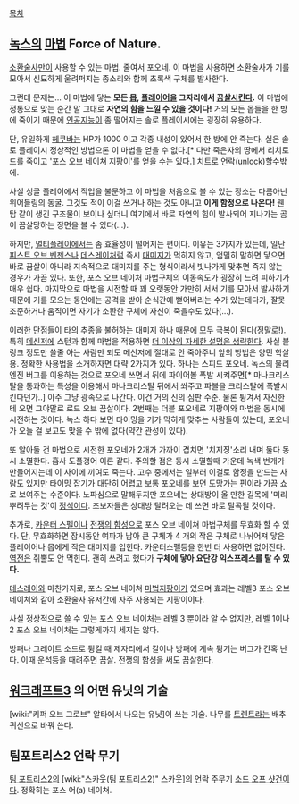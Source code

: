[[목차]]

== [[녹스]]의 [[마법]] Force of Nature. ==
[[소환술사]]만이 사용할 수 있는 마법. 줄여서 포오네. 이 마법을 사용하면 소환술사가 기를 모아서 신묘하게 울려퍼지는 종소리와 함께 초록색 구체를 발사한다.

그런데 문제는... 이 마법에 닿는 '''모든 [[몹]], [[플레이어]]을 그자리에서 [[끔살]]시킨다.''' 이 마법에 정통으로 맞는 순간 말 그대로 '''자연의 힘을 느낄 수 있을 것이다!''' 거의 모든 몹들을 한 방에 죽이기 때문에 [[인공지능]]이 좀 떨어지는 솔로 플레이시에는 굉장히 유용하다.

단, 유일하게 [[헤쿠바]]는 HP가 1000 이고 각종 내성이 있어서 한 방에 안 죽는다. 실은 솔로 플레이시 정상적인 방법으론 이 마법을 얻을 수 없다.[* 다만 죽은자의 땅에서 리치로드를 죽이고 '포스 오브 네이쳐 지팡이'를 얻을 수는 있다.] 치트로 언락(unlock)할수밖에.

사실 싱글 플레이에서 직업을 불문하고 이 마법을 처음으로 볼 수 있는 장소는 다름아닌 위어들링의 동굴. 그것도 적이 이걸 쓰거나 하는 것도 아니고 '''이게 함정으로 나온다!''' 웬 탑 같이 생긴 구조물이 보이나 싶더니 여기에서 바로 자연의 힘이 발사되어 지나가는 곰이 끔살당하는 장면을 볼 수 있다(...).

하지만, [[멀티플레이]]에서는 좀 효율성이 떨어지는 편이다. 이유는 3가지가 있는데, 일단 [[피스트 오브 벤젠스]]나 [[데스레이]]처럼 즉시 [[대미지]]가 먹히지 않고, 엄밀히 말하면 닿으면 바로 끔살이 아니라 지속적으로 대미지를 주는 형식이라서 빗나가게 맞추면 죽지 않는 경우가 가끔 있다. 또한, 포스 오브 네이처 마법구체의 이동속도가 굉장히 느려 피하기가 매우 쉽다. 마지막으로 마법을 시전할 때 꽤 오랫동안 가만히 서서 기를 모아서 발사하기 때문에 기를 모으는 동안에는 공격을 받아 순식간에 뻗어버리는 수가 있는데다가, 잘못 조준하거나 움직이면 자기가 소환한 구체에 자신이 죽을수도 있다(...).

이러한 단점들이 타의 추종을 불허하는 대미지 하나 때문에 모두 극복이 된다(정말로!). 특히 [[메신저]]에 스턴과 함께 마법을 적용하면 [[더 이상의 자세한 설명은 생략한다]]. 사실 블링크 정도만 쓸줄 아는 사람만 되도 메신저에 절대로 안 죽아주니 앞의 방법은 양민 학살용. 정확한 사용법을 소개하자면 대략 2가지가 있다. 하나는 스피드 포오네. 녹스의 물리엔진 버그를 이용하는 것으로 포오네 쓰면서 뒤에 파이어볼 폭발 시켜주면[* 마나크리스탈을 통과하는 특성을 이용해서 마나크리스탈 뒤에서 쏴주고 파볼을 크리스탈에 폭발시킨다던가..] 아주 그냥 광속으로 나간다. 이건 거의 신의 심판 수준. 물론 튕겨서 자신한테 오면 그야말로 로드 오브 끔살이다. 2번째는 더블 포오네로 지팡이와 마법을 동시에 시전하는 것이다. 녹스 하다 보면 타이밍을 기가 막히게 맞추는 사람들이 있는데, 포오네가 오늘 걸 보고도 맞을 수 밖에 없다(약간 관성이 있다).

또 알아둘 건 마법으로 시전한 포오네가 2개가 가까이 겹치면 '치지징'소리 내며 둘다 동시 소멸한다. 흡사 도플갱어 이론 같다. 주의할 점은 동시 소멸할때 가운데 녹색 번개가 만들어지는데 이 사이에 끼여도 죽는다. 고수 중에서는 일부러 이걸로 함정을 만드는 사람도 있지만 타이밍 잡기가 대단히 어렵고 보통 포오네를 보면 도망가는 편이라 가끔 쇼로 보여주는 수준이다. 노파심으로 말해두지만 포오네는 상대방이 올 만한 길목에 '미리 뿌려두는 것'이 [[정석]]이다. 초보자들은 상대방 달려오는 데 쓰면 바로 탈곡될 것이다.

추가로, [[카운터 스펠]]이나 [[전쟁의 함성]]으로 포스 오브 네이쳐 마법구체를 무효화 할 수 있다. 단, 무효화하면 잠시동안 여파가 남아 큰 구체가 4 개의 작은 구체로 나뉘어져 닿은 플레이어나 몹에게 작은 대미지를 입힌다. 카운터스펠등을 한번 더 사용하면 없어진다. [[역전]]은 쥐뿔도 안 먹힌다. 괜히 쓰려고 했다가 '''구체에 닿아 요단강 익스프레스를 탈 수 있다.'''

[[데스레이]]와 마찬가지로, 포스 오브 네이쳐 [[마법지팡이]]가 있으며 효과는 레벨3 포스 오브 네이쳐와 같아 소환술사 유저간에 자주 사용되는 지팡이이다.

사실 정상적으로 쓸 수 있는 포스 오브 네이처는 레벨 3 뿐이라 알 수 없지만, 레벨 1이나 2 포스 오브 네이처는 그렇게까지 세지는 않다.

방패나 그레이트 소드로 튕길 때 제자리에서 칼이나 방패에 계속 튕기는 버그가 간혹 난다. 이때 운석등을 때려주면 끔살. 전쟁의 함성을 써도 끔살한다.

== [[워크래프트3]] 의 어떤 유닛의 기술 ==
[wiki:"키퍼 오브 그로브" 알타에서 나오는 유닛]이 쓰는 기술. 나무를 [[트렌트]]라는 배추귀신으로 바꿔 쓴다.

== 팀포트리스2 언락 무기 ==
[[팀 포트리스2]]의 [wiki:"스카웃(팀 포트리스2)" 스카웃]의 언락 주무기 [[소드 오프 샷건]]이다. 정확히는 포스 어(a) 네이쳐.

